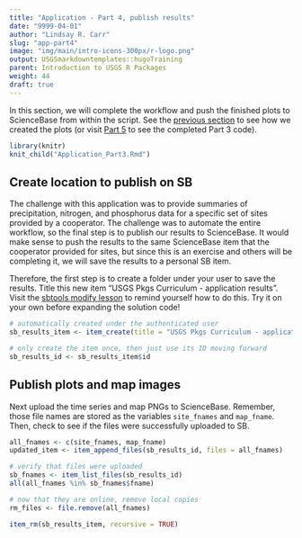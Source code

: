 ```yaml
---
title: "Application - Part 4, publish results"
date: "9999-04-01"
author: "Lindsay R. Carr"
slug: "app-part4"
image: "img/main/intro-icons-300px/r-logo.png"
output: USGSmarkdowntemplates::hugoTraining
parent: Introduction to USGS R Packages
weight: 44
draft: true
---
```


In this section, we will complete the workflow and push the finished plots to ScienceBase from within the script. See the [previous section](/usgs-packages/app-part3) to see how we created the plots (or visit [Part 5](/usgs-packages/app-part5) to see the completed Part 3 code).

```r
library(knitr)
knit_child("Application_Part3.Rmd")
```

## Create location to publish on SB

The challenge with this application was to provide summaries of precipitation, nitrogen, and phosphorus data for a specific set of sites provided by a cooperator. The challenge was to automate the entire workflow, so the final step is to publish our results to ScienceBase. It would make sense to push the results to the same ScienceBase item that the cooperator provided for sites, but since this is an exercise and others will be completing it, we will save the results to a personal SB item. 

Therefore, the first step is to create a folder under your user to save the results. Title this new item "USGS Pkgs Curriculum - application results". Visit the [sbtools modify lesson](/usgs-packages/sbtools-modify) to remind yourself how to do this. Try it on your own before expanding the solution code!

```r
# automatically created under the authenticated user
sb_results_item <- item_create(title = "USGS Pkgs Curriculum - application results")

# only create the item once, then just use its ID moving forward
sb_results_id <- sb_results_item$id
```

## Publish plots and map images

Next upload the time series and map PNGs to ScienceBase. Remember, those file names are stored as the variables `site_fnames` and `map_fname`. Then, check to see if the files were successfully uploaded to SB.

```r
all_fnames <- c(site_fnames, map_fname)
updated_item <- item_append_files(sb_results_id, files = all_fnames)

# verify that files were uploaded
sb_fnames <- item_list_files(sb_results_id)
all(all_fnames %in% sb_fnames$fname)

# now that they are online, remove local copies
rm_files <- file.remove(all_fnames) 
```

```r
item_rm(sb_results_item, recursive = TRUE)
```
